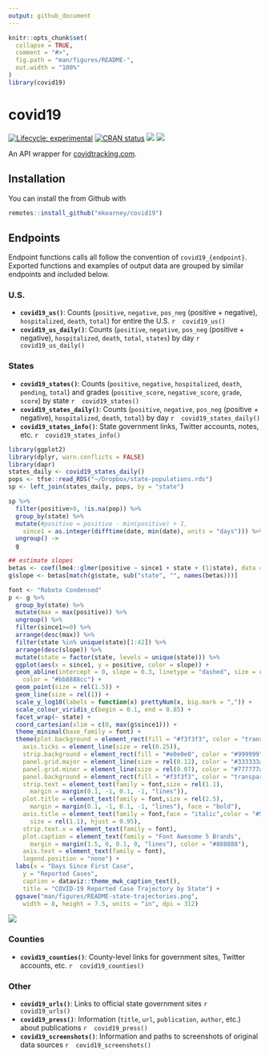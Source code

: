 ```yaml
---
output: github_document
---
```


<!-- README.md is generated from README.Rmd. Please edit that file -->

```r
knitr::opts_chunk$set(
  collapse = TRUE,
  comment = "#>",
  fig.path = "man/figures/README-",
  out.width = "100%"
)
library(covid19)
```

# covid19

<!-- badges: start -->
[![Lifecycle: experimental](https://img.shields.io/badge/lifecycle-experimental-orange.svg)](https://www.tidyverse.org/lifecycle/#experimental)
[![CRAN status](https://www.r-pkg.org/badges/version/covid19)](https://CRAN.R-project.org/package=covid19)
[![](https://img.shields.io/github/last-commit/mkearney/covid19.svg)](https://github.com/mkearney/covid19/commits/master)
[![](https://img.shields.io/badge/devel%20version-0.0.1-greenyellow.svg)](https://github.com/mkearney/covid19)
<!-- badges: end -->

An API wrapper for [covidtracking.com](https://covidtracking.com/api/).

## Installation

You can install the from Github with

``` r
remotes::install_github("mkearney/covid19")
```

## Endpoints

Endpoint functions calls all follow the convention of `covid19_{endpoint}`. 
Exported functions and examples of output data are grouped by similar endpoints 
and included below.

### U.S.
+ **`covid19_us()`**: Counts (`positive`, `negative`, `pos_neg` (positive + negative), `hospitalized`, `death`, `total`) for entire the U.S.
   ```r
   covid19_us()
   ```
+ **`covid19_us_daily()`**: Counts (`positive`, `negative`, `pos_neg` (positive + negative), `hospitalized`, `death`, `total`, `states`) by day
   ```r
   covid19_us_daily()
   ```

### States
+ **`covid19_states()`**: Counts (`positive`, `negative`, `hospitalized`, `death`, `pending`, `total`) and grades (`positive_score`, `negative_score`, `grade`, `score`) by state
   ```r
   covid19_states()
   ```
+ **`covid19_states_daily()`**: Counts (`positive`, `negative`, `pos_neg` (positive + negative), `hospitalized`, `death`, `total`) by day
   ```r
   covid19_states_daily()
   ```
+ **`covid19_states_info()`**: State government links, Twitter accounts, notes, etc.
   ```r
   covid19_states_info()
   ```

```r
library(ggplot2)
library(dplyr, warn.conflicts = FALSE)
library(dapr)
states_daily <- covid19_states_daily()
pops <- tfse::read_RDS("~/Dropbox/state-populations.rds")
sp <- left_join(states_daily, pops, by = "state")

sp %>%
  filter(positive>0, !is.na(pop)) %>%
  group_by(state) %>%
  mutate(#positive = positive - min(positive) + 1,
    since1 = as.integer(difftime(date, min(date), units = "days"))) %>%
  ungroup() ->
  g

## estimate slopes
betas <- coef(lme4::glmer(positive ~ since1 + state + (1|state), data = g, family = poisson))
g$slope <- betas[match(g$state, sub("state", "", names(betas)))]

font <- "Roboto Condensed"
p <- g %>%
  group_by(state) %>%
  mutate(max = max(positive)) %>%
  ungroup() %>%
  filter(since1>=0) %>%
  arrange(desc(max)) %>%
  filter(state %in% unique(state)[1:42]) %>%
  arrange(desc(slope)) %>%
  mutate(state = factor(state, levels = unique(state))) %>%
  ggplot(aes(x = since1, y = positive, color = slope)) +
  geom_abline(intercept = 0, slope = 0.3, linetype = "dashed", size = rel(0.8),
    color = "#bb8888cc") +
  geom_point(size = rel(1.5)) +
  geom_line(size = rel(1)) +
  scale_y_log10(labels = function(x) prettyNum(x, big.mark = ",")) +
  scale_colour_viridis_c(begin = 0.1, end = 0.85) +
  facet_wrap(~ state) +
  coord_cartesian(xlim = c(0, max(g$since1))) +
  theme_minimal(base_family = font) +
  theme(plot.background = element_rect(fill = "#f3f3f3", color = "transparent"),
    axis.ticks = element_line(size = rel(0.25)),
    strip.background = element_rect(fill = "#e0e0e0", color = "#999999"),
    panel.grid.major = element_line(size = rel(0.12), color = "#333333aa"),
    panel.grid.minor = element_line(size = rel(0.07), color = "#777777aa"),
    panel.background = element_rect(fill = "#f3f3f3", color = "transparent"),
    strip.text = element_text(family = font,size = rel(1.1),
      margin = margin(0.1, -1, 0.1, -1, "lines")),
    plot.title = element_text(family = font,size = rel(2.5),
      margin = margin(0.1, -1, 0.1, -1, "lines"), face = "bold"),
    axis.title = element_text(family = font,face = "italic",color = "#555555",
      size = rel(1.1), hjust = 0.95),
    strip.text.x = element_text(family = font),
    plot.caption = element_text(family = "Font Awesome 5 Brands",
      margin = margin(1.5, 0, 0.1, 0, "lines"), color = "#888888"),
    axis.text = element_text(family = font),
    legend.position = "none") +
  labs(x = "Days Since First Case",
    y = "Reported Cases",
    caption = dataviz::theme_mwk_caption_text(),
    title = "COVID-19 Reported Case Trajectory by State") +
  ggsave("man/figures/README-state-trajectories.png",
    width = 8, height = 7.5, units = "in", dpi = 312)
```

![](man/figures/README-state-trajectories.png)

### Counties
+ **`covid19_counties()`**: County-level links for government sites, Twitter accounts, etc.
   ```r
   covid19_counties()
   ```

### Other
+ **`covid19_urls()`**: Links to official state government sites
   ```r
   covid19_urls()
   ```
+ **`covid19_press()`**: Information (`title`, `url`, `publication`, `author`, etc.) about publications
   ```r
   covid19_press()
   ```
+ **`covid19_screenshots()`**: Information and paths to screenshots of original data sources
   ```r
   covid19_screenshots()
   ```
